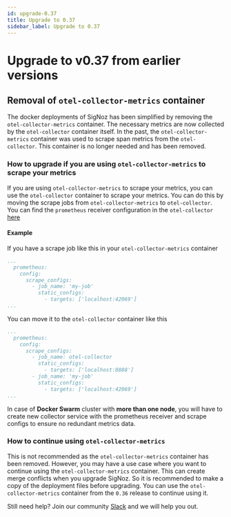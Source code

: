 ```yaml
---
id: upgrade-0.37
title: Upgrade to 0.37
sidebar_label: Upgrade to 0.37
---
```


# Upgrade to v0.37 from earlier versions

## Removal of `otel-collector-metrics` container

The docker deployments of SigNoz has been simplified by removing the `otel-collector-metrics` container. The necessary metrics are now collected by the `otel-collector` container itself. In the past, the `otel-collector-metrics` container was used to scrape span metrics from the `otel-collector`. This container is no longer needed and has been removed.

### How to upgrade if you are using `otel-collector-metrics` to scrape your metrics

If you are using `otel-collector-metrics` to scrape your metrics, you can use the `otel-collector` container to scrape your metrics. You can do this by moving the scrape jobs from `otel-collector-metrics` to `otel-collector`. You can find the `prometheus` receiver configuration in the `otel-collector` [here](https://github.com/SigNoz/signoz/blob/be6bca3717152a54e889457f0d9b742399b6724d/deploy/docker/clickhouse-setup/otel-collector-config.yaml#L50-L61)

#### Example

If you have a scrape job like this in your `otel-collector-metrics` container

```yaml
...
  prometheus:
    config:
      scrape_configs:
        - job_name: 'my-job'
          static_configs:
            - targets: ['localhost:42069']
...
```

You can move it to the `otel-collector` container like this

```yaml
...
  prometheus:
    config:
      scrape_configs:
        - job_name: otel-collector
          static_configs:
            - targets: ['localhost:8888']
        - job_name: 'my-job'
          static_configs:
            - targets: ['localhost:42069']
...
```
In case of **Docker Swarm** cluster with **more than one node**, you will have to create new collector service with the prometheus receiver and scrape configs to ensure no redundant metrics data.
### How to continue using `otel-collector-metrics`

This is not recommended as the `otel-collector-metrics` container has been removed. However, you may have a use case where you want to continue using the `otel-collector-metrics` container. This can create merge conflicts when you upgrade SigNoz. So it is recommended to make a copy of the deployment files before upgrading. You can use the `otel-collector-metrics` container from the `0.36` release to continue using it.

Still need help? Join our community [Slack](https://signoz.io/slack) and we will help you out.